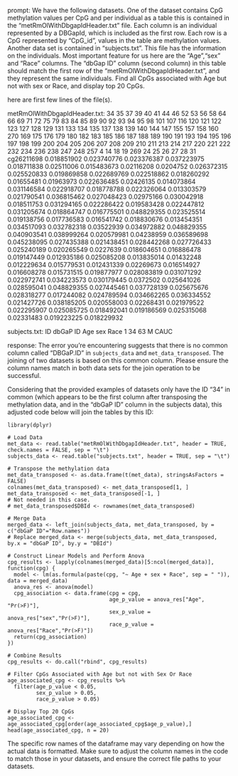 prompt:
We have the following datasets. One of the dataset contains CpG methylation values per CpG and per individual as a table this is contained in the “metRmOlWithDbgapIdHeader.txt” file. Each column is an individual represented by a DBGapId, which is included as the first row. Each row is a CpG represented by "CpG_id", values in the table are methylation values. Another data set is contained in “subjects.txt”. This file has the information on the individuals. Most important feature for us here are the "Age","sex" and "Race" columns. The "dbGap ID" column (second column) in this table should match the first row of the "metRmOlWithDbgapIdHeader.txt", and they represent the same individuals. Find all CpGs associated with Age but not with sex or Race, and display top 20 CpGs.

here are first few lines of the file(s).

metRmOlWithDbgapIdHeader.txt:
	34	35	37	39	40	41	44	46	52	53	56	58	64	66	69	71	72	75	79	83	84	85	89	90	92	93	94	95	98	101	107	116	120	121	122	123	127	128	129	131	133	134	135	137	138	139	140	144	147	155	157	158	160	270	169	175	176	179	180	182	183	185	186	187	188	189	190	191	193	194	195	196	197	198	199	200	204	205	206	207	208	209	210	211	213	214	217	220	221	222	232	234	236	238	247	248	257	4	14	18	19	269	24	25	26	27	28	31
cg26211698	0.018851902	0.023740776	0.023376387	0.037223975	0.018711838	0.02511006	0.015483673	0.02116208	0.0204752	0.026372315	0.025520833	0.019869858	0.022689769	0.022518862	0.018260292	0.01655481	0.01963973	0.022636485	0.02426135	0.014073864	0.031146584	0.022918707	0.018778788	0.022326064	0.013303579	0.021790541	0.036815462	0.027048423	0.02975166	0.030042918	0.018511753	0.031294165	0.022286422	0.019583428	0.022447812	0.031205674	0.018864747	0.016775501	0.048829355	0.023525514	0.019138756	0.017736583	0.016541742	0.018830676	0.013454351	0.034517093	0.032782318	0.03522939	0.034972882	0.048829355	0.040903541	0.038999264	0.020579981	0.04238959	0.036589698	0.045238095	0.027435388	0.021438451	0.028442268	0.027726433	0.025240189	0.020265549	0.0227639	0.018604651	0.016886478	0.019147449	0.012935186	0.025085208	0.013835014	0.01432248	0.012229634	0.015779531	0.012431339	0.02269673	0.016514927	0.016608278	0.015731515	0.019877977	0.028083819	0.031071292	0.022972741	0.034223573	0.030179445	0.0372502	0.025641026	0.028595041	0.048829355	0.027445461	0.037728139	0.025675676	0.028318277	0.017244082	0.024789594	0.034662265	0.036334552	0.021427726	0.038185205	0.020558003	0.02268431	0.021979522	0.022295907	0.025085725	0.018492041	0.019186569	0.025315068	0.02331483	0.019223225	0.018229932


subjects.txt:
ID	dbGaP ID	Age	sex	Race
1	34	63	M	CAUC


response:
The error you're encountering suggests that there is no common column called "DBGaP.ID" in `subjects_data` and `met_data_transposed`. The joining of two datasets is based on this common column. Please ensure the column names match in both data sets for the join operation to be successful.
  
Considering that the provided examples of datasets only have the ID "34" in common (which appears to be the first column after transposing the methylation data, and in the "dbGaP ID" column in the subjects data), this adjusted code below will join the tables by this ID:

```
library(dplyr)

# Load Data
met_data <- read.table("metRmOlWithDbgapIdHeader.txt", header = TRUE, check.names = FALSE, sep = "\t")
subjects_data <- read.table("subjects.txt", header = TRUE, sep = "\t")

# Transpose the methylation data
met_data_transposed <- as.data.frame(t(met_data), stringsAsFactors = FALSE)
colnames(met_data_transposed) <- met_data_transposed[1, ]
met_data_transposed <- met_data_transposed[-1, ]
# Not needed in this case.
# met_data_transposed$DBId <- rownames(met_data_transposed)

# Merge Data
merged_data <- left_join(subjects_data, met_data_transposed, by = c("dbGaP ID"="Row.names"))
# Replace merged_data <- merge(subjects_data, met_data_transposed, by.x = "dbGaP ID", by.y = "DBId")

# Construct Linear Models and Perform Anova
cpg_results <- lapply(colnames(merged_data)[5:ncol(merged_data)], function(cpg) {
  model <- lm(as.formula(paste(cpg, "~ Age + sex + Race", sep = " ")), data = merged_data)
  anova_res <- anova(model)
  cpg_association <- data.frame(cpg = cpg, 
                                age_p_value = anova_res["Age", "Pr(>F)"], 
                                sex_p_value = anova_res["sex","Pr(>F)"],
                                race_p_value = anova_res["Race","Pr(>F)"])
  return(cpg_association)
})

# Combine Results
cpg_results <- do.call("rbind", cpg_results)

# Filter CpGs Associated with Age but not with Sex Or Race
age_associated_cpg <- cpg_results %>% 
  filter(age_p_value < 0.05,
         sex_p_value > 0.05,
         race_p_value > 0.05)

# Display Top 20 CpGs 
age_associated_cpg <- age_associated_cpg[order(age_associated_cpg$age_p_value),]
head(age_associated_cpg, n = 20)
```

The specific row names of the dataframe may vary depending on how the actual data is formatted. Make sure to adjust the column names in the code to match those in your datasets, and ensure the correct file paths to your datasets.
